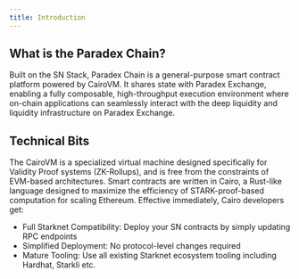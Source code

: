 ```yaml
---
title: Introduction
---
```


## What is the Paradex Chain?

Built on the SN Stack, Paradex Chain is a general-purpose smart contract platform powered by CairoVM. It shares state with Paradex Exchange, enabling a fully composable, high-throughput execution environment where on-chain applications can seamlessly interact with the deep liquidity and liquidity infrastructure on Paradex Exchange.

## Technical Bits

The CairoVM is a specialized virtual machine designed specifically for Validity Proof systems (ZK-Rollups), and is free from the constraints of EVM-based architectures. Smart contracts are written in Cairo, a Rust-like language designed to maximize the efficiency of STARK-proof-based computation for scaling Ethereum. Effective immediately, Cairo developers get:

- Full Starknet Compatibility: Deploy your SN contracts by simply updating RPC endpoints
- Simplified Deployment: No protocol-level changes required
- Mature Tooling: Use all existing Starknet ecosystem tooling including Hardhat, Starkli etc.
